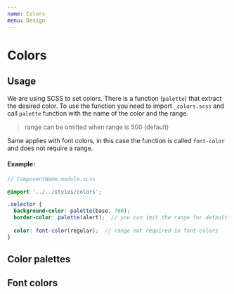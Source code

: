 ```yaml
---
name: Colors
menu: Design
---
```



# Colors


## Usage

We are using SCSS to set colors. There is a function (`palette`) that extract the desired color. To use the function you need to import 
```_colors.scss``` and call `palette` function with the name of the color and the range.

> range can be omitted when range is 500 (default)

Same applies with font colors, in this case the function is called ```font-color``` and does not require a range.


#### Example:

``` scss
// ComponentName.module.scss

@import '../../styles/colors';

.selector {
  background-color: palette(base, 700);
  border-color: palette(alert);  // you can imit the range for default color (500)
  
  color: font-color(regular);  // range not required in font colors
}
```

## Color palettes

<div style={{ display: 'flex', justifyContent: 'space-between', margin: '0 50px', flexWrap: 'wrap' }}>
  <Colors color="base" />
  <Colors color="lowlight" />
  <Colors color="feedback" />
  <Colors color="highlight" />
  <Colors color="success" />
  <Colors color="alert" />
  <Colors color="error" />
</div>

## Font colors

<FontColor color="light" />
<FontColor color="highlight" />
<FontColor color="lowlight" />
<FontColor color="disabled" />
<FontColor color="regular" />
<FontColor color="grey" />
<FontColor color="dark" />